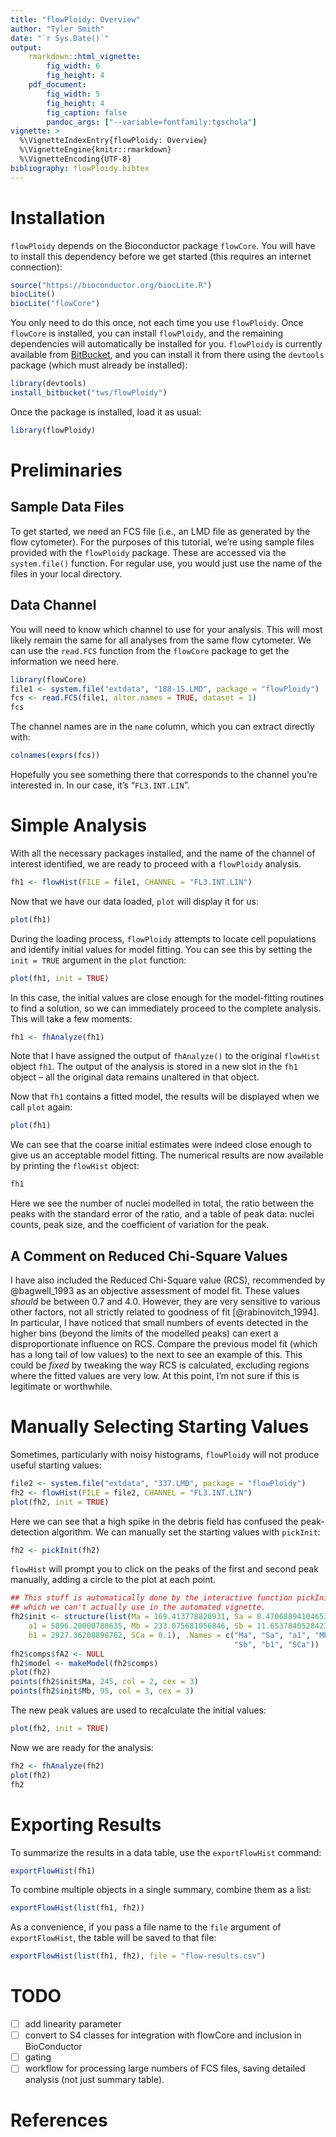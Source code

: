 ```yaml
---
title: "flowPloidy: Overview"
author: "Tyler Smith"
date: "`r Sys.Date()`"
output: 
    rmarkdown::html_vignette:
        fig_width: 6
        fig_height: 4
    pdf_document:
        fig_width: 5
        fig_height: 4
        fig_caption: false
        pandoc_args: ["--variable=fontfamily:tgschola"]
vignette: >
  %\VignetteIndexEntry{flowPloidy: Overview}
  %\VignetteEngine{knitr::rmarkdown}
  %\VignetteEncoding{UTF-8}
bibliography: flowPloidy.bibtex
---
```


# Installation

`flowPloidy` depends on the Bioconductor package `flowCore`. You will have to install this dependency before we get started (this requires an internet connection):

```r
source("https://bioconductor.org/biocLite.R")
biocLite()
biocLite("flowCore")
```

You only need to do this once, not each time you use `flowPloidy`. Once `flowCore` is installed, you can install `flowPloidy`, and the remaining dependencies will automatically be installed for you. `flowPloidy` is currently available from [BitBucket](https://bitbucket.org/tws/flowPloidy), and you can install it from there using the `devtools` package (which must already be installed):


```r
library(devtools)
install_bitbucket("tws/flowPloidy")
```

Once the package is installed, load it as usual:

```r
library(flowPloidy)
```

# Preliminaries

## Sample Data Files

To get started, we need an FCS file (i.e., an LMD file as generated by the flow cytometer). For the purposes of this tutorial, we're using sample files provided with the `flowPloidy` package. These are accessed via the `system.file()` function. For regular use, you would just use the name of the files in your local directory.

## Data Channel

You will need to know which channel to use for your analysis. This will most likely remain the same for all analyses from the same flow cytometer. We can use the `read.FCS` function from the `flowCore` package to get the information we need here.

```r
library(flowCore)
file1 <- system.file("extdata", "188-15.LMD", package = "flowPloidy")
fcs <- read.FCS(file1, alter.names = TRUE, dataset = 1)
fcs
```

The channel names are in the `name` column, which you can extract directly with:

```r
colnames(exprs(fcs))
```

Hopefully you see something there that corresponds to the channel you're interested in. In our case, it's "`FL3.INT.LIN`".


# Simple Analysis

With all the necessary packages installed, and the name of the channel of interest identified, we are ready to proceed with a `flowPloidy` analysis.

```r
fh1 <- flowHist(FILE = file1, CHANNEL = "FL3.INT.LIN")
```

Now that we have our data loaded, `plot` will display it for us:

```r
plot(fh1)
```

During the loading process, `flowPloidy` attempts to locate cell populations and identify initial values for model fitting. You can see this by setting the `init = TRUE` argument in the `plot` function: 

```r
plot(fh1, init = TRUE)
```

In this case, the initial values are close enough for the model-fitting routines to find a solution, so we can immediately proceed to the complete analysis. This will take a few moments:

```r
fh1 <- fhAnalyze(fh1)
```

Note that I have assigned the output of `fhAnalyze()` to the original `flowHist` object `fh1`. The output of the analysis is stored in a new slot in the `fh1` object -- all the original data remains unaltered in that object.

Now that `fh1` contains a fitted model, the results will be displayed when we call `plot` again:

```r
plot(fh1)
```

We can see that the coarse initial estimates were indeed close enough to give us an acceptable model fitting. The numerical results are now available by printing the `flowHist` object:

```r
fh1
```

Here we see the number of nuclei modelled in total, the ratio between the peaks with the standard error of the ratio, and a table of peak data: nuclei counts, peak size, and the coefficient of variation for the peak.

## A Comment on Reduced Chi-Square Values

I have also included the Reduced Chi-Square value (RCS), recommended by @bagwell_1993 as an objective assessment of model fit. These values *should* be between 0.7 and 4.0. However, they are very sensitive to various other factors, not all strictly related to goodness of fit [@rabinovitch_1994]. In particular, I have noticed that small numbers of events detected in the higher bins (beyond the limits of the modelled peaks) can exert a disproportionate influence on RCS. Compare the previous model fit (which has a long tail of low values) to the next to see an example of this. This could be *fixed* by tweaking the way RCS is calculated, excluding regions where the fitted values are very low. At this point, I'm not sure if this is legitimate or worthwhile.

# Manually Selecting Starting Values

Sometimes, particularly with noisy histograms, `flowPloidy` will not produce useful starting values:

```r
file2 <- system.file("extdata", "337.LMD", package = "flowPloidy")
fh2 <- flowHist(FILE = file2, CHANNEL = "FL3.INT.LIN")
plot(fh2, init = TRUE)
```

Here we can see that a high spike in the debris field has confused the peak-detection algorithm. We can manually set the starting values with `pickInit`:

```r
fh2 <- pickInit(fh2)
```

`flowHist` will prompt you to click on the peaks of the first and second peak manually, adding a circle to the plot at each point.

```r
## This stuff is automatically done by the interactive function pickInit,
## which we can't actually use in the automated vignette.
fh2$init <- structure(list(Ma = 169.413778820931, Sa = 8.47068894104653, 
    a1 = 5096.20000780635, Mb = 233.075681056846, Sb = 11.6537840528423, 
    b1 = 2927.36208898762, SCa = 0.1), .Names = c("Ma", "Sa", "a1", "Mb",
                                                  "Sb", "b1", "SCa"))
fh2$comps$fA2 <- NULL
fh2$model <- makeModel(fh2$comps)
plot(fh2)
points(fh2$init$Ma, 245, col = 2, cex = 3)
points(fh2$init$Mb, 95, col = 3, cex = 3)
```

The new peak values are used to recalculate the initial values:

```r
plot(fh2, init = TRUE)
```

Now we are ready for the analysis:

```r
fh2 <- fhAnalyze(fh2)
plot(fh2)
fh2
```

# Exporting Results

To summarize the results in a data table, use the `exportFlowHist` command:

```r
exportFlowHist(fh1)
```

To combine multiple objects in a single summary, combine them as a list:

```r
exportFlowHist(list(fh1, fh2))
```

As a convenience, if you pass a file name to the `file` argument of `exportFlowHist`, the table will be saved to that file:

```r
exportFlowHist(list(fh1, fh2), file = "flow-results.csv")
```

# TODO
- [ ] add linearity parameter
- [ ] convert to S4 classes for integration with flowCore and inclusion
  in BioConductor
- [ ] gating
- [ ] workflow for processing large numbers of FCS files, saving detailed
  analysis (not just summary table).

# References

